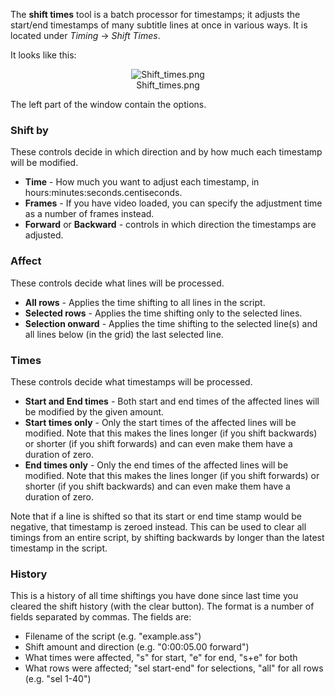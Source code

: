 The '''shift times''' tool is a batch processor for timestamps; it adjusts the start/end timestamps of many subtitle lines at once in various ways. It is located under ''Timing'' -> ''Shift Times''.

It looks like this:

<center>[[Image:Shift times.png]]</center>

The left part of the window contain the options. 

===Shift by===
These controls decide in which direction and by how much each timestamp will be modified.
* '''Time''' - How much you want to adjust each timestamp, in hours:minutes:seconds.centiseconds.
* '''Frames''' - If you have video loaded, you can specify the adjustment time as a number of frames instead.
* '''Forward''' or '''Backward''' - controls in which direction the timestamps are adjusted.

===Affect===
These controls decide what lines will be processed.
* '''All rows''' - Applies the time shifting to all lines in the script.
* '''Selected rows''' - Applies the time shifting only to the selected lines.
* '''Selection onward''' - Applies the time shifting to the selected line(s) and all lines below (in the grid) the last selected line.

===Times===
These controls decide what timestamps will be processed.
* '''Start and End times''' - Both start and end times of the affected lines will be modified by the given amount.
* '''Start times only''' - Only the start times of the affected lines will be modified. Note that this makes the lines longer (if you shift backwards) or shorter (if you shift forwards) and can even make them have a duration of zero.
* '''End times only''' - Only the end times of the affected lines will be modified. Note that this makes the lines longer (if you shift forwards) or shorter (if you shift backwards) and can even make them have a duration of zero.

Note that if a line is shifted so that its start or end time stamp would be negative, that timestamp is zeroed instead. This can be used to clear all timings from an entire script, by shifting backwards by longer than the latest timestamp in the script.

===History===
This is a history of all time shiftings you have done since last time you cleared the shift history (with the clear button). The format is a number of fields separated by commas. The fields are:
* Filename of the script (e.g. "example.ass")
* Shift amount and direction (e.g. "0:00:05.00 forward")
* What times were affected, "s" for start, "e" for end, "s+e" for both
* What rows were affected; "sel start-end" for selections, "all" for all rows (e.g. "sel 1-40")